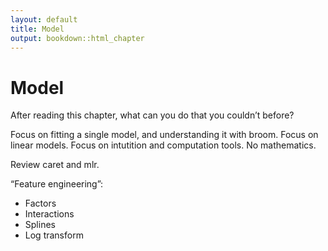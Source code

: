```yaml
---
layout: default
title: Model
output: bookdown::html_chapter
---
```


# Model

After reading this chapter, what can you do that you couldn't before?

Focus on fitting a single model, and understanding it with broom. Focus on linear models. Focus on intutition and computation tools. No mathematics.

Review caret and mlr.

"Feature engineering":

* Factors
* Interactions
* Splines
* Log transform

